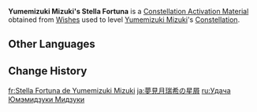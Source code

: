 {{Item Infobox
|id           = 005107
|image        = Item Stella Fortuna (5 Star).png
|type         = Constellation Activation Materials
|group        = Stella Fortuna
|quality      = 5
|description  = [[Yumemizuki Mizuki]]'s Constellation Activation Material
|source1      = [[Wishes]]
}}
'''Yumemizuki Mizuki's Stella Fortuna''' is a [[Constellation Activation Material]] obtained from [[Wishes]] used to level [[Yumemizuki Mizuki]]'s [[Constellation]].

==Other Languages==
{{Other Languages|default_hidden=1
|en      = Yumemizuki Mizuki's Stella Fortuna
|zhs     = 梦见月瑞希的命星
|zhs_rm  = Mèngjiànyuè Ruìxī de Mìngxīng
|zht     = 夢見月瑞希的命星
|zht_rm  = Mèngjiànyuè Ruìxī de Mìngxīng
|ja      = 夢見月瑞希の星屑
|ja_rm   = Yumemidzuki Mizuki no Hoshikuzu
|ko      = 유메미즈키 미즈키의 운명의 별
|es      = Stella Fortuna de Yumemizuki Mizuki
|fr      = Stella Fortuna de Yumemizuki Mizuki
|ru      = Удача Юмэмидзуки Мидзуки
|th      = ดวงดาวแห่งชีวิตของ Yumemizuki Mizuki
|th_rm   = Duangdao haeng Chiwit khong Yumemizuki Mizuki
|vi      = Chòm Sao Của Yumemizuki Mizuki
|de      = Stella Fortuna von Yumemizuki Mizuki
|id      = Yumemizuki Mizuki's Stella Fortuna
|pt      = Stella Fortuna de Yumemizuki Mizuki
|tr      = Yumemizuki Mizuki'nin Yaşam Yıldızı
|it      = Stella Fortuna di Yumemizuki Mizuki
}}

==Change History==
{{Change History|5.4}}

[[fr:Stella Fortuna de Yumemizuki Mizuki]]
[[ja:夢見月瑞希の星屑]]
[[ru:Удача Юмэмидзуки Мидзуки]]